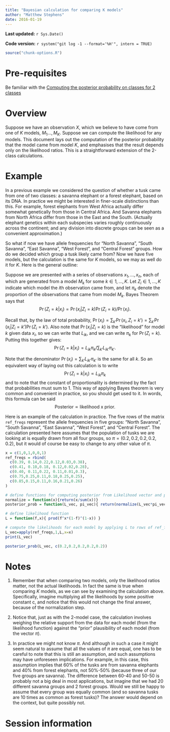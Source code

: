 ```yaml
---
title: "Bayesian calculation for comparing K models"
author: "Matthew Stephens"
date: 2016-01-19
---
```


**Last updated:** `r Sys.Date()`

**Code version:** `r system("git log -1 --format='%H'", intern = TRUE)`

```r
source("chunk-options.R")
```

# Pre-requisites

Be familiar with the [Computing the posterior probability on classes for 2 classes](LR_and_BF.html)

# Overview

Suppose we have an observation $X$, which we believe to have come from one of $K$ models, $M_1 \dots, M_K$. Suppose we can compute the likelihood for any models. This document lays out the computation of the posterior probability that the model came from model $K$, and emphasises that the result depends only on the likelihood ratios.  This is a straightforward extension of the 2-class calculations. 

# Example

In a previous example we considered the question of whether a tusk came from one of two classes: a savanna elephant or a forest elephant, based on its DNA. In practice we might be interested in finer-scale distinctions than this. For example, forest elephants from West Africa actually differ somewhat genetically from those in Central Africa. And Savanna elephants from North Africa differ from those in the East and the South. (Actually elephant genetics within each subspecies varies roughly continuously across the continent; and any division into discrete groups can be seen as a convenient approximation.)

So what if now we have allele frequencies for "North Savanna", "South Savanna", "East Savanna", "West Forest", and "Central Forest" groups. How do we decided which group a tusk likely came from?
Now we have five models, but the calculation is the same for $K$ models, so we may as well do it for $K$. Here is the general outline:

Suppose we are presented with a series of observations $x_1,\dots,x_n$, each of which are generated from a model $M_k$ for some $k \in {1,\dots,K}$. Let $Z_i\in {1,\dots,K}$ indicate which model the $i$th observation came from, and let $\pi_k$ denote the proportion of the observations that came from model $M_k$. Bayes Theorem says that
$$\Pr(Z_i = k | x_i) = \Pr(x_i | Z_i = k) \Pr(Z_i=k)/ \Pr(x_i).$$

Recall that, by the law of total probability, $\Pr(x_i) = \sum_{k'} \Pr(x_i, Z_i=k') = \sum_{k'} \Pr(x_i | Z_i=k')\Pr(Z_i=k')$. Also note that $\Pr(x_i | Z_i=k)$ is the "likelihood" for model $k$ given data $x_i$, so we can write that $L_{ik}$, and we can write $\pi_k$ for $\Pr(Z_i=k)$.
Putting this together gives:
$$\Pr(Z_i = k | x_i) = L_{ik} \pi_k / \sum_{k'} L_{ik'} \pi_{k'}.$$

Note that the denominator $\Pr(x_i)=\sum_{k'} L_{ik'} \pi_{k'}$ is the same for all $k$. So an equivalent way of laying out this calculation is to write
$$\Pr(Z_i = k | x_i) \propto L_{ik} \pi_k$$
and to note that the constant of proportionality is determined by the fact that
probabilities must sum to 1. This way of applying Bayes theorem is very common and convenient in practice, so you should get used to it. In words, this formula can be said
$$\text{Posterior} \propto \text{likelihood x prior}.$$

Here is an example of the calculation in practice. The five rows of the matrix ``ref_freqs`` represent the allele frequencies in five groups: "North Savanna", "South Savanna", "East Savanna", "West Forest", and "Central Forest". The calculation presented here assumes that the population of tusks we are looking at is equally drawn from all four groups, so $\pi=(0.2,0.2,0.2,0.2,0.2)$, but it would of course be easy to change to any other value of $\pi$.
```r
x = c(1,0,1,0,0,1)
ref_freqs = rbind(
  c(0.39, 0.14,0.22,0.12,0.03,0.38),
  c(0.41, 0.10,0.18, 0.12,0.02,0.28),
  c(0.40, 0.11,0.22, 0.11,0.01,0.3),
  c(0.75,0.25,0.11,0.18,0.25,0.25),
  c(0.85,0.15,0.11,0.16,0.21,0.26)
)

# define functions for computing posterior from Likelihood vector and pi vector
normalize = function(x){return(x/sum(x))}
posterior_prob = function(L_vec, pi_vec){ return(normalize(L_vec*pi_vec)) }

# define likelihood function
L = function(f,x){ prod(f^x*(1-f)^(1-x)) }

# compute the likelihoods for each model by applying L to rows of ref_freqs
L_vec=apply(ref_freqs,1,L,x=x)
print(L_vec)

posterior_prob(L_vec, c(0.2,0.2,0.2,0.2,0.2))
```

# Notes

1. Remember that when comparing two models, only the likelihood ratios matter, not the actual likelihoods. In fact the same is true when comparing $K$ models, as we can see by examining the calculation above. Specifically, imagine multiplying all the likelihoods by some positive constant c, and notice that this would not change the final answer, because of the normalization step. 

2. Notice that, just as with the 2-model case, the calculation involves weighing the relative support from the data for each model (from the likelihood function) against the "prior" plausibility of each model (from the vector $\pi$).

3. In practice we might not know $\pi$. And although in such a case it might seem natural to assume that all the values of $\pi$ are equal, one has to be careful to note that this is still an assumption, and such assumptions may have unforeseen implications. For example, in this case, this assumption implies that 60% of the tusks are from savanna elephants and 40% from forest elephants, not 50%-50% (because three of our five groups are savanna). The difference between 60-40 and 50-50 is probably not a big deal in most applications, but imagine that we had 20 different savanna groups and 2 forest groups. Would we still be happy to assume that every group was equally common (and so savanna tusks are 10 times as common as forest tusks)? The answer would depend on the context, but quite possibly not.




# Session information

```r
```
